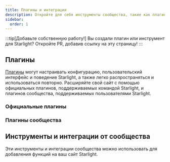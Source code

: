 ```yaml
---
title: Плагины и интеграции
description: Откройте для себя инструменты сообщества, такие как плагины и интеграции, которые расширяют возможности Starlight!
sidebar:
  order: 1
---
```


:::tip[Добавьте собственную работу!]
Вы создали плагин или инструмент для Starlight?
Откройте PR, добавив ссылку на эту страницу!
:::

## Плагины

[Плагины](/ru/reference/plugins/) могут настраивать конфигурацию, пользовательский интерфейс и поведение Starlight, а также легко распространяться и использоваться повторно.
Расширяйте свой сайт с помощью официальных плагинов, поддерживаемых командой Starlight, и плагинов сообщества, поддерживаемых пользователями Starlight.

### Официальные плагины

<CardGrid>
	<LinkCard
		href="/ru/guides/site-search/#algolia-docsearch"
		title="Algolia DocSearch"
		description="Замена Pagefind, провайдера поиска по умолчанию, на Algolia DocSearch."
	/>
</CardGrid>

### Плагины сообщества

<CardGrid>
	<LinkCard
		href="https://github.com/HiDeoo/starlight-links-validator"
		title="starlight-links-validator"
		description="Поиск нерабочих ссылок на страницах Starlight."
	/>
	<LinkCard
		href="https://github.com/HiDeoo/starlight-typedoc"
		title="starlight-typedoc"
		description="Генерация страниц Starlight из TypeScript с помощью TypeDoc."
	/>
	<LinkCard
		href="https://github.com/HiDeoo/starlight-blog"
		title="starlight-blog"
		description="Добавление блога на сайт документации."
	/>
	<LinkCard
		href="https://github.com/HiDeoo/starlight-openapi"
		title="starlight-openapi"
		description="Создание страниц документации на основе спецификаций OpenAPI/Swagger."
	/>
	<LinkCard
		href="https://github.com/HiDeoo/starlight-obsidian"
		title="starlight-obsidian"
		description="Публикация хранилищ Obsidian на сайте Starlight."
	/>
	<LinkCard
		href="https://astro-ghostcms.xyz/intro/starlight/install/"
		title="starlight-ghostcms"
		description="Добавление записей в блог GhostCMS вместе с документами Starlight."
	/>
	<LinkCard
		href="https://github.com/HiDeoo/starlight-image-zoom"
		title="starlight-image-zoom"
		description="Добавление возможности масштабирования к изображениям вашей документации."
	/>
	<LinkCard
		href="https://github.com/lorenzolewis/starlight-utils"
		title="starlight-utils"
		description="Расширение Starlight с помощью набора общих утилит."
	/>
	<LinkCard
		href="https://github.com/trueberryless/starlight-view-modes"
		title="starlight-view-modes"
		description="Добавление различных режимов просмотра на сайт Starlight."
	/>
</CardGrid>

## Инструменты и интеграции от сообщества


Эти инструменты и интеграции сообщества можно использовать для добавления функций на ваш сайт Starlight.

<CardGrid>
	<LinkCard
		href="https://www.feelback.dev/blog/new-astro-starlight-integration/"
		title="FeelBack"
		description="Добавление системы обратной связи с пользователями на страницы ваших документов."
	/>
	<LinkCard
		href="https://github.com/val-town/notion-to-astro"
		title="notion-to-astro"
		description="Преобразование экспорта Notion в документы Astro Starlight."
	/>
	<LinkCard
		href="https://github.com/mattjennings/astro-live-code"
		title="astro-live-code"
		description="Отображение блоков кода MDX в виде интерактивных компонентов."
	/>
	<LinkCard
		href="https://github.com/HiDeoo/starlight-i18n"
		title="starlight-i18n"
		description="Расширение Visual Studio Code для перевода страниц Starlight."
	/>
	<LinkCard
		href="https://github.com/HiDeoo/starlight-package-managers"
		title="starlight-package-managers"
		description="Быстрое отображение команд, связанных с npm, для нескольких менеджеров пакетов."
	/>
	<LinkCard
		href="https://github.com/HiDeoo/starlight-showcases"
		title="starlight-showcases"
		description="Набор компонентов Starlight для создания страниц-витрин."
	/>
</CardGrid>
